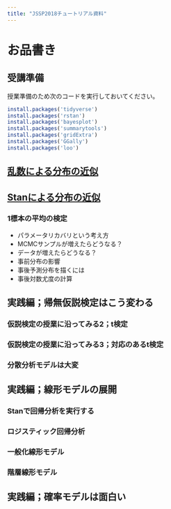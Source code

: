 ```yaml
---
title: "JSSP2018チュートリアル資料"
---
```


# お品書き

## 受講準備

授業準備のため次のコードを実行しておいてください。

```r
install.packages('tidyverse')
install.packages('rstan')
install.packages('bayesplot')
install.packages('summarytools')
install.packages('gridExtra')
install.packages('GGally')
install.packages('loo')
```


## [乱数による分布の近似](jssp01.html)

## [Stanによる分布の近似](jssp02.html)

### 1標本の平均の検定

 + パラメータリカバリという考え方
 + MCMCサンプルが増えたらどうなる？
 + データが増えたらどうなる？
 + 事前分布の影響
 + 事後予測分布を描くには
 + 事後対数尤度の計算

## 実践編；帰無仮説検定はこう変わる

### 仮説検定の授業に沿ってみる2；t検定
### 仮説検定の授業に沿ってみる3；対応のあるt検定
### 分散分析モデルは大変

## 実践編；線形モデルの展開

### Stanで回帰分析を実行する
### ロジスティック回帰分析
### 一般化線形モデル
### 階層線形モデル

## 実践編；確率モデルは面白い
